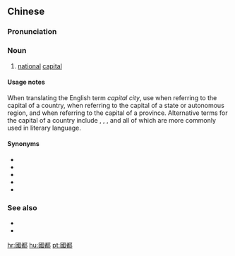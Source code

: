 ==Chinese==
{{zh-forms|s=国都}}

===Pronunciation===
{{zh-pron
|m=guódū
|c=gwok3 dou1
|mn=kok-to͘
|cat=n
}}

===Noun===
{{zh-noun}}

# [[national]] [[capital]]

====Usage notes====
When translating the English term ''capital city'', use {{zh-l|首都}} when referring to the capital of a country, {{zh-l|首府}} when referring to the capital of a state or autonomous region, and {{zh-l|省會}} when referring to the capital of a province. Alternative terms for the capital of a country include {{zh-l|國都}}, {{zh-l|京城}}, {{zh-l|京都}}, {{zh-l|京邑}} and {{zh-l|都城}} all of which are more commonly used in literary language.

====Synonyms====
* {{zh-l|都城}}
* {{zh-l|京都}}
* {{zh-l|京城}}
* {{zh-l|京邑}}
* {{zh-l|首都}}

===See also===
* {{zh-l|省會}}
* {{zh-l|首府}}

[[hr:國都]]
[[hu:國都]]
[[pt:國都]]